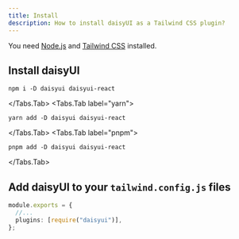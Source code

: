 ```yaml
---
title: Install
description: How to install daisyUI as a Tailwind CSS plugin?
---
```


You need [Node.js](https://nodejs.org/en/download/) and [Tailwind CSS](https://tailwindcss.com/docs/installation/) installed.

## Install daisyUI


<Tabs>
  <Tabs.Tab label="npm">

```
npm i -D daisyui daisyui-react
```

  </Tabs.Tab>
  <Tabs.Tab label="yarn">

```
yarn add -D daisyui daisyui-react
```

  </Tabs.Tab>
  <Tabs.Tab label="pnpm">

```
pnpm add -D daisyui daisyui-react
```

  </Tabs.Tab>
</Tabs>

## Add daisyUI to your `tailwind.config.js` files

```ts
module.exports = {
  //...
  plugins: [require("daisyui")],
};
```
